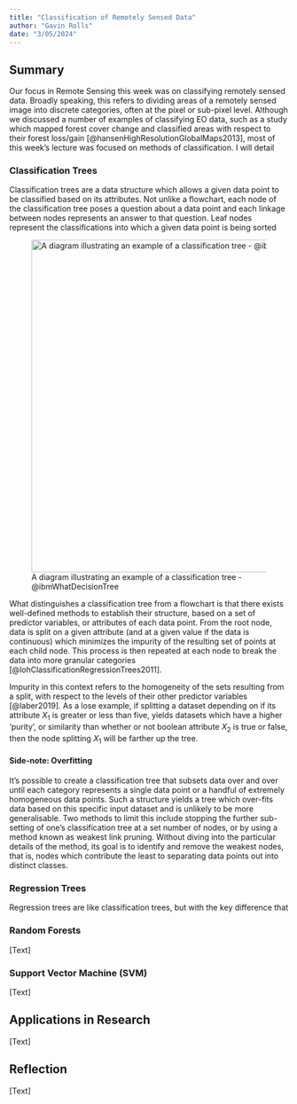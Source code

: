 ```yaml
---
title: "Classification of Remotely Sensed Data"
author: "Gavin Rolls"
date: "3/05/2024"
---
```


## Summary

Our focus in Remote Sensing this week was on classifying remotely sensed data. Broadly speaking, this refers to dividing areas of a remotely sensed image into discrete categories, often at the pixel or sub-pixel level. Although we discussed a number of examples of classifying EO data, such as a study which mapped forest cover change and classified areas with respect to their forest loss/gain [@hansenHighResolutionGlobalMaps2013], most of this week's lecture was focused on methods of classification. I will detail

### Classification Trees

Classification trees are a data structure which allows a given data point to be classified based on its attributes. Not unlike a flowchart, each node of the classification tree poses a question about a data point and each linkage between nodes represents an answer to that question. Leaf nodes represent the classifications into which a given data point is being sorted

![A diagram illustrating an example of a classification tree - @ibmWhatDecisionTree](img/Decision-Tree.png){width="600"}

What distinguishes a classification tree from a flowchart is that there exists well-defined methods to establish their structure, based on a set of predictor variables, or attributes of each data point. From the root node, data is split on a given attribute (and at a given value if the data is continuous) which minimizes the impurity of the resulting set of points at each child node. This process is then repeated at each node to break the data into more granular categories [@lohClassificationRegressionTrees2011].

Impurity in this context refers to the homogeneity of the sets resulting from a split, with respect to the levels of their other predictor variables [@laber2019]. As a lose example, if splitting a dataset depending on if its attribute $X_1$ is greater or less than five, yields datasets which have a higher 'purity', or similarity than whether or not boolean attribute $X_2$ is true or false, then the node splitting $X_1$ will be farther up the tree.

#### Side-note: Overfitting

It's possible to create a classification tree that subsets data over and over until each category represents a single data point or a handful of extremely homogeneous data points. Such a structure yields a tree which over-fits data based on this specific input dataset and is unlikely to be more generalisable. Two methods to limit this include stopping the further sub-setting of one's classification tree at a set number of nodes, or by using a method known as weakest link pruning. Without diving into the particular details of the method, its goal is to identify and remove the weakest nodes, that is, nodes which contribute the least to separating data points out into distinct classes.

### Regression Trees

Regression trees are like classification trees, but with the key difference that

### Random Forests

\[Text\]

### Support Vector Machine (SVM)

\[Text\]

## Applications in Research

\[Text\]

## Reflection

\[Text\]
